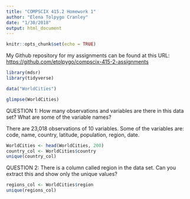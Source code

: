 ```yaml
---
title: "COMPSCIX 415.2 Homework 1"
author: "Elena Tolpygo Cranley"
date: "1/30/2018"
output: html_document
---
```


```r
knitr::opts_chunk$set(echo = TRUE)
```

My Github repository for my assignments can be found at this URL: [https://github.com/etolpygo/compscix-415-2-assignments](https://github.com/etolpygo/compscix-415-2-assignments)

```r
library(mdsr)
library(tidyverse)
```

```r
data("WorldCities")
```

```r
glimpse(WorldCities)
```

QUESTION 1: How many observations and variables are there in this data set? What are some of the variable names? 

There are 23,018 observations of 10 variables. Some of the variables are: code, name, country, latitude, population, region, date.

```r
WorldCities <- head(WorldCities, 200)
country_col <- WorldCities$country
unique(country_col)
```

QUESTION 2: There is a column called region in the data set. Can you extract this and show only the unique values?

```r
regions_col <- WorldCities$region
unique(regions_col)
```

